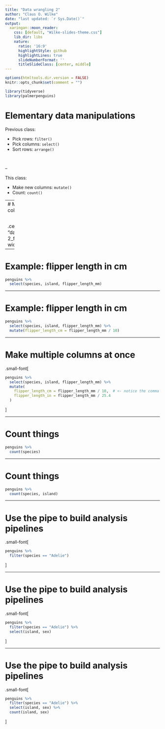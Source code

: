 ```yaml
---
title: "Data wrangling 2"
author: "Claus O. Wilke"
date: "last updated: `r Sys.Date()`"
output:
  xaringan::moon_reader:
    css: [default, "Wilke-slides-theme.css"]
    lib_dir: libs
    nature:
      ratio: '16:9'
      highlightStyle: github
      highlightLines: true
      slideNumberFormat: ''
      titleSlideClass: [center, middle]
---
```


```r
options(htmltools.dir.version = FALSE)
knitr::opts_chunk$set(comment = "")

library(tidyverse)
library(palmerpenguins)
```


# Elementary data manipulations

Previous class:

- Pick rows: `filter()`
- Pick columns: `select()`
- Sort rows: `arrange()`

<br>


--

This class:

- Make new columns: `mutate()`
- Count: `count()`

---
# Make a new table column: `mutate()`

<br>

.center[
<img src = "data-wrangling-2_files/mutate.svg", width = 75%></img>
]

---

# Example: flipper length in cm

```r
penguins %>%
  select(species, island, flipper_length_mm)
```

---

# Example: flipper length in cm

```r
penguins %>%
  select(species, island, flipper_length_mm) %>%
  mutate(flipper_length_cm = flipper_length_mm / 10)
```

---

# Make multiple columns at once

.small-font[
```r
penguins %>%
  select(species, island, flipper_length_mm) %>%
  mutate(
    flipper_length_cm = flipper_length_mm / 10,  # <- notice the comma
    flipper_length_in = flipper_length_mm / 25.4
  )
```
]

---

# Count things

```r
penguins %>%
  count(species)
```


---

# Count things

```r
penguins %>%
  count(species, island)
```

---

# Use the pipe to build analysis pipelines

.small-font[
```r
penguins %>%
  filter(species == "Adelie")
```
]

---

# Use the pipe to build analysis pipelines

.small-font[
```r
penguins %>%
  filter(species == "Adelie") %>%
  select(island, sex)
```
]


---

# Use the pipe to build analysis pipelines

.small-font[
```r
penguins %>%
  filter(species == "Adelie") %>%
  select(island, sex) %>%
  count(island, sex)
```
]